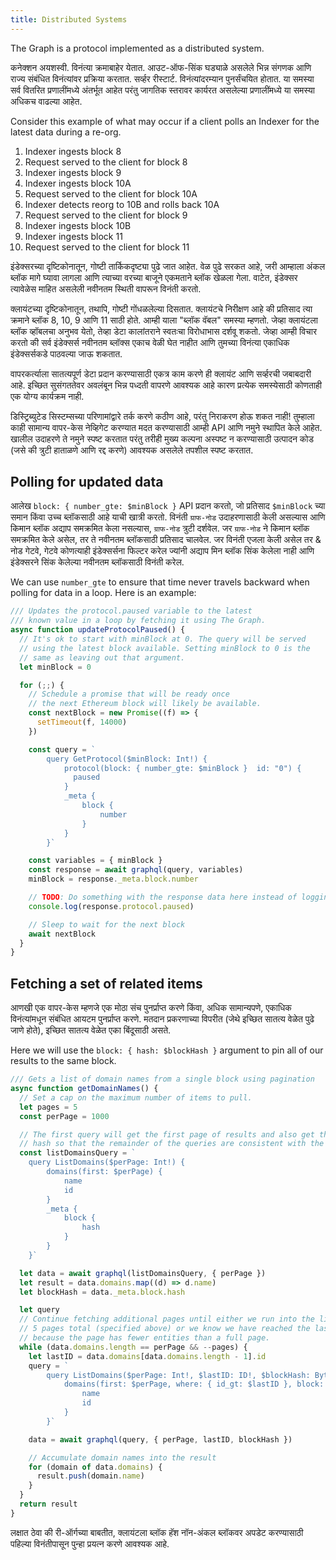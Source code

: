 ```yaml
---
title: Distributed Systems
---
```


The Graph is a protocol implemented as a distributed system.

कनेक्शन अयशस्वी. विनंत्या क्रमाबाहेर येतात. आउट-ऑफ-सिंक घड्याळे असलेले भिन्न संगणक आणि राज्य संबंधित विनंत्यांवर प्रक्रिया करतात. सर्व्हर रीस्टार्ट. विनंत्यांदरम्यान पुनर्संचयित होतात. या समस्या सर्व वितरित प्रणालींमध्ये अंतर्भूत आहेत परंतु जागतिक स्तरावर कार्यरत असलेल्या प्रणालींमध्ये या समस्या अधिकच वाढल्या आहेत.

Consider this example of what may occur if a client polls an Indexer for the latest data during a re-org.

1. Indexer ingests block 8
2. Request served to the client for block 8
3. Indexer ingests block 9
4. Indexer ingests block 10A
5. Request served to the client for block 10A
6. Indexer detects reorg to 10B and rolls back 10A
7. Request served to the client for block 9
8. Indexer ingests block 10B
9. Indexer ingests block 11
10. Request served to the client for block 11

इंडेक्सरच्या दृष्टिकोनातून, गोष्टी तार्किकदृष्ट्या पुढे जात आहेत. वेळ पुढे सरकत आहे, जरी आम्हाला अंकल ब्लॉक मागे घ्यावा लागला आणि त्याच्या वरच्या बाजूने एकमताने ब्लॉक खेळला गेला. वाटेत, इंडेक्सर त्यावेळेस माहित असलेली नवीनतम स्थिती वापरून विनंती करतो.

क्लायंटच्या दृष्टिकोनातून, तथापि, गोष्टी गोंधळलेल्या दिसतात. क्लायंटचे निरीक्षण आहे की प्रतिसाद त्या क्रमाने ब्लॉक 8, 10, 9 आणि 11 साठी होते. आम्ही याला "ब्लॉक वॅबल" समस्या म्हणतो. जेव्हा क्लायंटला ब्लॉक व्हॉबलचा अनुभव येतो, तेव्हा डेटा कालांतराने स्वतःचा विरोधाभास दर्शवू शकतो. जेव्हा आम्ही विचार करतो की सर्व इंडेक्सर्स नवीनतम ब्लॉक्स एकाच वेळी घेत नाहीत आणि तुमच्या विनंत्या एकाधिक इंडेक्सर्सकडे पाठवल्या जाऊ शकतात.

वापरकर्त्याला सातत्यपूर्ण डेटा प्रदान करण्यासाठी एकत्र काम करणे ही क्लायंट आणि सर्व्हरची जबाबदारी आहे. इच्छित सुसंगततेवर अवलंबून भिन्न पध्दती वापरणे आवश्यक आहे कारण प्रत्येक समस्येसाठी कोणताही एक योग्य कार्यक्रम नाही.

डिस्ट्रिब्युटेड सिस्टम्सच्या परिणामांद्वारे तर्क करणे कठीण आहे, परंतु निराकरण होऊ शकत नाही! तुम्हाला काही सामान्य वापर-केस नेव्हिगेट करण्यात मदत करण्यासाठी आम्ही API आणि नमुने स्थापित केले आहेत. खालील उदाहरणे ते नमुने स्पष्ट करतात परंतु तरीही मुख्य कल्पना अस्पष्ट न करण्यासाठी उत्पादन कोड (जसे की त्रुटी हाताळणे आणि रद्द करणे) आवश्यक असलेले तपशील स्पष्ट करतात.

## Polling for updated data

आलेख `block: { number_gte: $minBlock }` API प्रदान करतो, जो प्रतिसाद `$minBlock` च्या समान किंवा उच्च ब्लॉकसाठी आहे याची खात्री करतो. विनंती `ग्राफ-नोड` उदाहरणासाठी केली असल्यास आणि किमान ब्लॉक अद्याप समक्रमित केला नसल्यास, `ग्राफ-नोड` त्रुटी दर्शवेल. जर `ग्राफ-नोड` ने किमान ब्लॉक समक्रमित केले असेल, तर ते नवीनतम ब्लॉकसाठी प्रतिसाद चालवेल. जर विनंती एजला केली असेल तर & नोड गेटवे, गेटवे कोणत्याही इंडेक्सर्सना फिल्टर करेल ज्यांनी अद्याप मिन ब्लॉक सिंक केलेला नाही आणि इंडेक्सरने सिंक केलेल्या नवीनतम ब्लॉकसाठी विनंती करेल.

We can use `number_gte` to ensure that time never travels backward when polling for data in a loop. Here is an example:

```javascript
/// Updates the protocol.paused variable to the latest
/// known value in a loop by fetching it using The Graph.
async function updateProtocolPaused() {
  // It's ok to start with minBlock at 0. The query will be served
  // using the latest block available. Setting minBlock to 0 is the
  // same as leaving out that argument.
  let minBlock = 0

  for (;;) {
    // Schedule a promise that will be ready once
    // the next Ethereum block will likely be available.
    const nextBlock = new Promise((f) => {
      setTimeout(f, 14000)
    })

    const query = `
        query GetProtocol($minBlock: Int!) {
            protocol(block: { number_gte: $minBlock }  id: "0") {
              paused
            }
            _meta {
                block {
                    number
                }
            }
        }`

    const variables = { minBlock }
    const response = await graphql(query, variables)
    minBlock = response._meta.block.number

    // TODO: Do something with the response data here instead of logging it.
    console.log(response.protocol.paused)

    // Sleep to wait for the next block
    await nextBlock
  }
}
```

## Fetching a set of related items

आणखी एक वापर-केस म्हणजे एक मोठा संच पुनर्प्राप्त करणे किंवा, अधिक सामान्यपणे, एकाधिक विनंत्यांमधून संबंधित आयटम पुनर्प्राप्त करणे. मतदान प्रकरणाच्या विपरीत (जेथे इच्छित सातत्य वेळेत पुढे जाणे होते), इच्छित सातत्य वेळेत एका बिंदूसाठी असते.

Here we will use the `block: { hash: $blockHash }` argument to pin all of our results to the same block.

```javascript
/// Gets a list of domain names from a single block using pagination
async function getDomainNames() {
  // Set a cap on the maximum number of items to pull.
  let pages = 5
  const perPage = 1000

  // The first query will get the first page of results and also get the block
  // hash so that the remainder of the queries are consistent with the first.
  const listDomainsQuery = `
    query ListDomains($perPage: Int!) {
        domains(first: $perPage) {
            name
            id
        }
        _meta {
            block {
                hash
            }
        }
    }`

  let data = await graphql(listDomainsQuery, { perPage })
  let result = data.domains.map((d) => d.name)
  let blockHash = data._meta.block.hash

  let query
  // Continue fetching additional pages until either we run into the limit of
  // 5 pages total (specified above) or we know we have reached the last page
  // because the page has fewer entities than a full page.
  while (data.domains.length == perPage && --pages) {
    let lastID = data.domains[data.domains.length - 1].id
    query = `
        query ListDomains($perPage: Int!, $lastID: ID!, $blockHash: Bytes!) {
            domains(first: $perPage, where: { id_gt: $lastID }, block: { hash: $blockHash }) {
                name
                id
            }
        }`

    data = await graphql(query, { perPage, lastID, blockHash })

    // Accumulate domain names into the result
    for (domain of data.domains) {
      result.push(domain.name)
    }
  }
  return result
}
```

लक्षात ठेवा की री-ऑर्गच्या बाबतीत, क्लायंटला ब्लॉक हॅश नॉन-अंकल ब्लॉकवर अपडेट करण्यासाठी पहिल्या विनंतीपासून पुन्हा प्रयत्न करणे आवश्यक आहे.

